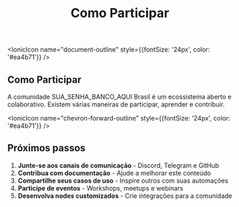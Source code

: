 ﻿---
sidebar_position: 5
title: Como Participar
description: Saiba como se envolver e colaborar com a comunidade SUA_SENHA_BANCO_AQUI do Brasil.
keywords: [SUA_SENHA_BANCO_AQUI, comunidade, participar, contribuir, brasil]
---


<IonicIcon name="document-outline" style={{fontSize: '24px', color: '#ea4b71'}} />

## Como Participar

A comunidade SUA_SENHA_BANCO_AQUI Brasil é um ecossistema aberto e colaborativo. Existem várias maneiras de participar, aprender e contribuir.

<IonicIcon name="chevron-forward-outline" style={{fontSize: '24px', color: '#ea4b71'}} />

## Próximos passos

1. **Junte-se aos canais de comunicação** - Discord, Telegram e GitHub
2. **Contribua com documentação** - Ajude a melhorar este conteúdo
3. **Compartilhe seus casos de uso** - Inspire outros com suas automações
4. **Participe de eventos** - Workshops, meetups e webinars
5. **Desenvolva nodes customizados** - Crie integrações para a comunidade
